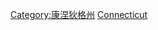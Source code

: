 {{Commonscat|Cities in Connecticut}}

[[Category:康涅狄格州|Category:康涅狄格州]]
[[Category:美國各州城市|Connecticut]]